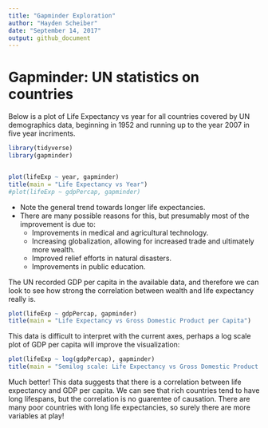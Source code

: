 ```yaml
---
title: "Gapminder Exploration"
author: "Hayden Scheiber"
date: "September 14, 2017"
output: github_document
---
```


# Gapminder: UN statistics on countries

Below is a plot of Life Expectancy vs year for all countries covered by UN demographics data, beginning in 1952 and running up to the year 2007 in five year incriments.

```r
library(tidyverse)
library(gapminder)


plot(lifeExp ~ year, gapminder)
title(main = "Life Expectancy vs Year")
#plot(lifeExp ~ gdpPercap, gapminder)
```

* Note the general trend towards longer life expectancies. 
* There are many possible reasons for this, but presumably most of the improvement is due to:
    + Improvements in medical and agricultural technology.
    + Increasing globalization, allowing for increased trade and ultimately more wealth.
    + Improved relief efforts in natural disasters.
    + Improvements in public education.

The UN recorded GDP per capita in the available data, and therefore we can look to see how strong the correlation between wealth and life expectancy really is.

```r
plot(lifeExp ~ gdpPercap, gapminder)
title(main = "Life Expectancy vs Gross Domestic Product per Capita")
```

This data is difficult to interpret with the current axes, perhaps a log scale plot of GDP per capita will improve the visualization:

```r
plot(lifeExp ~ log(gdpPercap), gapminder)
title(main = "Semilog scale: Life Expectancy vs Gross Domestic Product per Capita")
```


Much better! This data suggests that there is a correlation between life expectancy and GDP per capita. We can see that rich countries tend to have long lifespans, but the correlation is no guarentee of causation. There are many poor countries with long life expectancies, so surely there are more variables at play!

